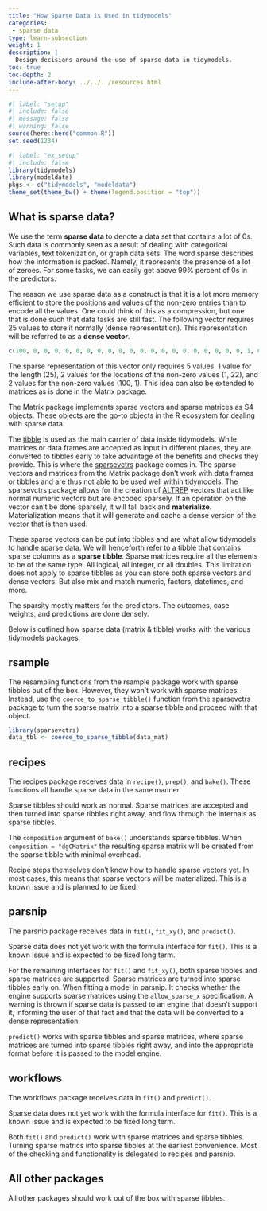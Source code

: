 ```yaml
---
title: "How Sparse Data is Used in tidymodels"
categories:
 - sparse data
type: learn-subsection
weight: 1
description: | 
  Design decisions around the use of sparse data in tidymodels.
toc: true
toc-depth: 2
include-after-body: ../../../resources.html
---
```


```r
#| label: "setup"
#| include: false
#| message: false
#| warning: false
source(here::here("common.R"))
set.seed(1234)
```

```r
#| label: "ex_setup"
#| include: false
library(tidymodels)
library(modeldata)
pkgs <- c("tidymodels", "modeldata")
theme_set(theme_bw() + theme(legend.position = "top"))
```

## What is sparse data?

We use the term **sparse data** to denote a data set that contains a lot of 0s. Such data is commonly seen as a result of dealing with categorical variables, text tokenization, or graph data sets. The word sparse describes how the information is packed. Namely, it represents the presence of a lot of zeroes. For some tasks, we can easily get above 99% percent of 0s in the predictors. 

The reason we use sparse data as a construct is that it is a lot more memory efficient to store the positions and values of the non-zero entries than to encode all the values. One could think of this as a compression, but one that is done such that data tasks are still fast. The following vector requires 25 values to store it normally (dense representation). This representation will be referred to as a **dense vector**.

```r
c(100, 0, 0, 0, 0, 0, 0, 0, 0, 0, 0, 0, 0, 0, 0, 0, 0, 0, 0, 0, 0, 1, 0, 0, 0)
```
The sparse representation of this vector only requires 5 values. 1 value for the length (25), 2 values for the locations of the non-zero values (1, 22), and 2 values for the non-zero values (100, 1). This idea can also be extended to matrices as is done in the Matrix package.

The Matrix package implements sparse vectors and sparse matrices as S4 objects. These objects are the go-to objects in the R ecosystem for dealing with sparse data.

The [tibble](https://tibble.tidyverse.org/) is used as the main carrier of data inside tidymodels. While matrices or data frames are accepted as input in different places, they are converted to tibbles early to take advantage of the benefits and checks they provide. This is where the [sparsevctrs](https://github.com/r-lib/sparsevctrs) package comes in. The sparse vectors and matrices from the Matrix package don't work with data frames or tibbles and are thus not able to be used well within tidymodels. The sparsevctrs package allows for the creation of [ALTREP](https://svn.r-project.org/R/branches/ALTREP/ALTREP.html) vectors that act like normal numeric vectors but are encoded sparsely. If an operation on the vector can't be done sparsely, it will fall back and **materialize**. Materialization means that it will generate and cache a dense version of the vector that is then used. 

These sparse vectors can be put into tibbles and are what allow tidymodels to handle sparse data. We will henceforth refer to a tibble that contains sparse columns as a **sparse tibble**. Sparse matrices require all the elements to be of the same type. All logical, all integer, or all doubles. This limitation does not apply to sparse tibbles as you can store both sparse vectors and dense vectors. But also mix and match numeric, factors, datetimes, and more.

The sparsity mostly matters for the predictors. The outcomes, case weights, and predictions are done densely.

Below is outlined how sparse data (matrix & tibble) works with the various tidymodels packages.

## rsample

The resampling functions from the rsample package work with sparse tibbles out of the box. However, they won't work with sparse matrices. Instead, use the `coerce_to_sparse_tibble()` function from the sparsevctrs package to turn the sparse matrix into a sparse tibble and proceed with that object.

```r
library(sparsevctrs)
data_tbl <- coerce_to_sparse_tibble(data_mat)
```

## recipes

The recipes package receives data in `recipe()`, `prep()`, and `bake()`. These functions all handle sparse data in the same manner.

Sparse tibbles should work as normal. Sparse matrices are accepted and then turned into sparse tibbles right away, and flow through the internals as sparse tibbles.

The `composition` argument of `bake()` understands sparse tibbles. When `composition = "dgCMatrix"` the resulting sparse matrix will be created from the sparse tibble with minimal overhead.

Recipe steps themselves don't know how to handle sparse vectors yet. In most cases, this means that sparse vectors will be materialized. This is a known issue and is planned to be fixed.

## parsnip

The parsnip package receives data in `fit()`, `fit_xy()`, and `predict()`.

Sparse data does not yet work with the formula interface for `fit()`. This is a known issue and is expected to be fixed long term.

For the remaining interfaces for `fit()` and `fit_xy()`, both sparse tibbles and sparse matrices are supported. Sparse matrices are turned into sparse tibbles early on. When fitting a model in parsnip. It checks whether the engine supports sparse matrices using the `allow_sparse_x` specification. A warning is thrown if sparse data is passed to an engine that doesn't support it, informing the user of that fact and that the data will be converted to a dense representation.

`predict()` works with sparse tibbles and sparse matrices, where sparse matrices are turned into sparse tibbles right away, and into the appropriate format before it is passed to the model engine.

## workflows

The workflows package receives data in `fit()` and `predict()`.

Sparse data does not yet work with the formula interface for `fit()`. This is a known issue and is expected to be fixed long term.

Both `fit()` and `predict()` work with sparse matrices and sparse tibbles. Turning sparse matrics into sparse tibbles at the earliest convenience. Most of the checking and functionality is delegated to recipes and parsnip.

## All other packages

All other packages should work out of the box with sparse tibbles.
